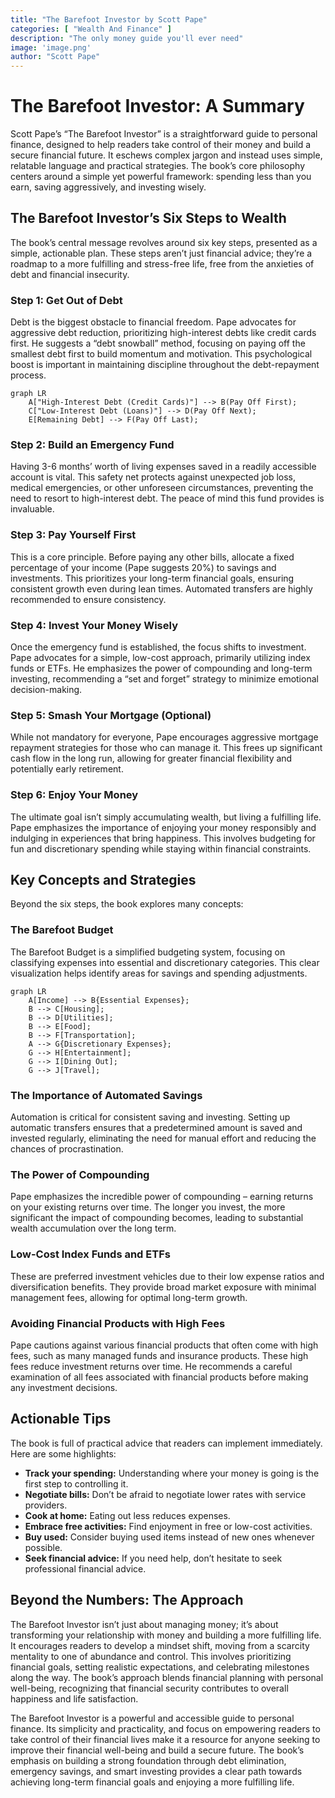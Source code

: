 ```yaml
---
title: "The Barefoot Investor by Scott Pape"
categories: [ "Wealth And Finance" ]
description: "The only money guide you'll ever need"
image: 'image.png'
author: "Scott Pape"
---
```

# The Barefoot Investor: A Summary

Scott Pape's "The Barefoot Investor" is a straightforward guide to personal finance, designed to help readers take control of their money and build a secure financial future.  It eschews complex jargon and instead uses simple, relatable language and practical strategies. The book's core philosophy centers around a simple yet powerful framework: spending less than you earn, saving aggressively, and investing wisely.

## The Barefoot Investor's Six Steps to Wealth

The book's central message revolves around six key steps, presented as a simple, actionable plan.  These steps aren't just financial advice; they're a roadmap to a more fulfilling and stress-free life, free from the anxieties of debt and financial insecurity.

### Step 1: Get Out of Debt

Debt is the biggest obstacle to financial freedom. Pape advocates for aggressive debt reduction, prioritizing high-interest debts like credit cards first. He suggests a "debt snowball" method, focusing on paying off the smallest debt first to build momentum and motivation. This psychological boost is important in maintaining discipline throughout the debt-repayment process.

```mermaid
graph LR
    A["High-Interest Debt (Credit Cards)"] --> B(Pay Off First);
    C["Low-Interest Debt (Loans)"] --> D(Pay Off Next);
    E[Remaining Debt] --> F(Pay Off Last);
```

### Step 2: Build an Emergency Fund

Having 3-6 months' worth of living expenses saved in a readily accessible account is vital. This safety net protects against unexpected job loss, medical emergencies, or other unforeseen circumstances, preventing the need to resort to high-interest debt. The peace of mind this fund provides is invaluable.

### Step 3:  Pay Yourself First

This is a core principle.  Before paying any other bills, allocate a fixed percentage of your income (Pape suggests 20%) to savings and investments. This prioritizes your long-term financial goals, ensuring consistent growth even during lean times.  Automated transfers are highly recommended to ensure consistency.


### Step 4:  Invest Your Money Wisely

Once the emergency fund is established, the focus shifts to investment.  Pape advocates for a simple, low-cost approach, primarily utilizing index funds or ETFs. He emphasizes the power of compounding and long-term investing, recommending a "set and forget" strategy to minimize emotional decision-making.

### Step 5:  Smash Your Mortgage (Optional)

While not mandatory for everyone, Pape encourages aggressive mortgage repayment strategies for those who can manage it.  This frees up significant cash flow in the long run, allowing for greater financial flexibility and potentially early retirement.


### Step 6:  Enjoy Your Money

The ultimate goal isn't simply accumulating wealth, but living a fulfilling life.  Pape emphasizes the importance of enjoying your money responsibly and indulging in experiences that bring happiness. This involves budgeting for fun and discretionary spending while staying within financial constraints.


## Key Concepts and Strategies

Beyond the six steps, the book explores many concepts:

### The Barefoot Budget

The Barefoot Budget is a simplified budgeting system, focusing on classifying expenses into essential and discretionary categories. This clear visualization helps identify areas for savings and spending adjustments.

```mermaid
graph LR
    A[Income] --> B{Essential Expenses};
    B --> C[Housing];
    B --> D[Utilities];
    B --> E[Food];
    B --> F[Transportation];
    A --> G{Discretionary Expenses};
    G --> H[Entertainment];
    G --> I[Dining Out];
    G --> J[Travel];
```

###  The Importance of Automated Savings

Automation is critical for consistent saving and investing.  Setting up automatic transfers ensures that a predetermined amount is saved and invested regularly, eliminating the need for manual effort and reducing the chances of procrastination.

###  The Power of Compounding

Pape emphasizes the incredible power of compounding – earning returns on your existing returns over time.  The longer you invest, the more significant the impact of compounding becomes, leading to substantial wealth accumulation over the long term.

### Low-Cost Index Funds and ETFs

These are preferred investment vehicles due to their low expense ratios and diversification benefits.  They provide broad market exposure with minimal management fees, allowing for optimal long-term growth.

###  Avoiding Financial Products with High Fees

Pape cautions against various financial products that often come with high fees, such as many managed funds and insurance products. These high fees reduce investment returns over time. He recommends a careful examination of all fees associated with financial products before making any investment decisions.


## Actionable Tips

The book is full of practical advice that readers can implement immediately.  Here are some highlights:

* **Track your spending:**  Understanding where your money is going is the first step to controlling it.
* **Negotiate bills:** Don't be afraid to negotiate lower rates with service providers.
* **Cook at home:** Eating out less reduces expenses.
* **Embrace free activities:**  Find enjoyment in free or low-cost activities.
* **Buy used:** Consider buying used items instead of new ones whenever possible.
* **Seek financial advice:** If you need help, don't hesitate to seek professional financial advice.

## Beyond the Numbers: The Approach

The Barefoot Investor isn't just about managing money; it's about transforming your relationship with money and building a more fulfilling life. It encourages readers to develop a mindset shift, moving from a scarcity mentality to one of abundance and control. This involves prioritizing financial goals, setting realistic expectations, and celebrating milestones along the way. The book’s approach blends financial planning with personal well-being, recognizing that financial security contributes to overall happiness and life satisfaction.

The Barefoot Investor is a powerful and accessible guide to personal finance.  Its simplicity and practicality, and focus on empowering readers to take control of their financial lives make it a resource for anyone seeking to improve their financial well-being and build a secure future.  The book's emphasis on building a strong foundation through debt elimination, emergency savings, and smart investing provides a clear path towards achieving long-term financial goals and enjoying a more fulfilling life.

